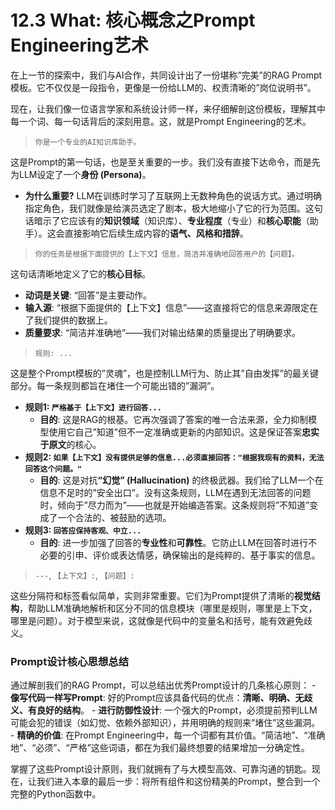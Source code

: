 # 12.3 What: 核心概念之Prompt Engineering艺术

在上一节的探索中，我们与AI合作，共同设计出了一份堪称"完美"的RAG Prompt模板。它不仅仅是一段指令，更像是一份给LLM的、权责清晰的"岗位说明书"。

现在，让我们像一位语言学家和系统设计师一样，来仔细解剖这份模板，理解其中每一个词、每一句话背后的深刻用意。这，就是Prompt Engineering的艺术。

::: {.callout-tip title="核心概念：角色扮演 (Role-playing)"}
> `你是一个专业的AI知识库助手。`

这是Prompt的第一句话，也是至关重要的一步。我们没有直接下达命令，而是先为LLM设定了一个**身份 (Persona)**。

-   **为什么重要?** LLM在训练时学习了互联网上无数种角色的说话方式。通过明确指定角色，我们就像是给演员选定了剧本，极大地缩小了它的行为范围。这句话暗示了它应该有的**知识领域**（知识库）、**专业程度**（专业）和**核心职能**（助手）。这会直接影响它后续生成内容的**语气、风格和措辞**。
:::

::: {.callout-tip title="核心概念：核心任务 (Task Definition)"}
> `你的任务是根据下面提供的【上下文】信息，简洁并准确地回答用户的【问题】。`

这句话清晰地定义了它的**核心目标**。

-   **动词是关键**: "回答"是主要动作。
-   **输入源**: "根据下面提供的【上下文】信息"——这直接将它的信息来源限定在了我们提供的数据上。
-   **质量要求**: "简洁并准确地"——我们对输出结果的质量提出了明确要求。
:::

::: {.callout-tip title="核心概念：约束条件 (Constraints)"}
> `规则: ...`

这是整个Prompt模板的"灵魂"，也是控制LLM行为、防止其"自由发挥"的最关键部分。每一条规则都旨在堵住一个可能出错的"漏洞"。

-   **规则1: `严格基于【上下文】进行回答...`**
    -   **目的**: 这是RAG的根基。它再次强调了答案的唯一合法来源，全力抑制模型使用它自己"知道"但不一定准确或更新的内部知识。这是保证答案**忠实于原文**的核心。

-   **规则2: `如果【上下文】没有提供足够的信息...必须直接回答："根据我现有的资料，无法回答这个问题。"`**
    -   **目的**: 这是对抗**"幻觉" (Hallucination)** 的终极武器。我们给了LLM一个在信息不足时的"安全出口"。没有这条规则，LLM在遇到无法回答的问题时，倾向于"尽力而为"——也就是开始编造答案。这条规则将"不知道"变成了一个合法的、被鼓励的选项。

-   **规则3: `回答应保持客观、中立...`**
    -   **目的**: 进一步加强了回答的**专业性**和**可靠性**。它防止LLM在回答时进行不必要的引申、评价或表达情感，确保输出的是纯粹的、基于事实的信息。
:::

::: {.callout-tip title="核心概念：结构与分隔符 (Structure & Delimiters)"}
> `---`, `【上下文】:`, `【问题】:`

这些分隔符和标签看似简单，实则非常重要。它们为Prompt提供了清晰的**视觉结构**，帮助LLM准确地解析和区分不同的信息模块（哪里是规则，哪里是上下文，哪里是问题）。对于模型来说，这就像是代码中的变量名和括号，能有效避免歧义。
:::

### Prompt设计核心思想总结

通过解剖我们的RAG Prompt，可以总结出优秀Prompt设计的几条核心原则：
-   **像写代码一样写Prompt**: 好的Prompt应该具备代码的优点：**清晰、明确、无歧义、有良好的结构**。
-   **进行防御性设计**: 一个强大的Prompt，必须提前预判LLM可能会犯的错误（如幻觉、依赖外部知识），并用明确的规则来"堵住"这些漏洞。
-   **精确的价值**: 在Prompt Engineering中，每一个词都有其价值。"简洁地"、"准确地"、"必须"、"严格"这些词语，都在为我们最终想要的结果增加一分确定性。

掌握了这些Prompt设计原则，我们就拥有了与大模型高效、可靠沟通的钥匙。现在，让我们进入本章的最后一步：将所有组件和这份精美的Prompt，整合到一个完整的Python函数中。
